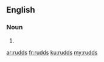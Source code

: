 ==English==

===Noun===
{{head|en|plural}}

# {{plural of|rudd|lang=en}}

[[ar:rudds]]
[[fr:rudds]]
[[ku:rudds]]
[[my:rudds]]
